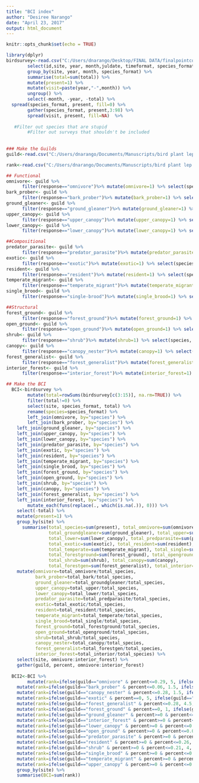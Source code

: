 ---
title: "BCI index"
author: "Desiree Narango"
date: "April 23, 2017"
output: html_document
---

```{r setup, include=FALSE}
knitr::opts_chunk$set(echo = TRUE)
```


```{r }
library(dplyr)
birdsurvey<-read.csv("C:/Users/dnarango/Desktop/FINAL DATA/finalpointcounts_28march2017.csv", na.strings=".") %>%
        select(id,site, year, month,juldate, timeformat, species_format,total) %>%
        group_by(site, year, month, species_format) %>%
        summarise(total=sum(total)) %>%
        mutate(present=1) %>%
        mutate(visit=paste(year,"-",month)) %>%
        ungroup() %>%
        select(-month, -year, -total) %>%
  spread(species_format, present, fill=0) %>%
        gather(species_format, present,3:98) %>%
        spread(visit, present, fill=NA)  %>%
  
   #Filter out species that are stupid
        #Filter out surveys that shouldn't be included
        
  
### Make the Guilds
guild<-read.csv("C:/Users/dnarango/Documents/Manuscripts/bird plant lep communities/oconnel_BCI_guilds.csv")

rank<-read.csv("C:/Users/dnarango/Documents/Manuscripts/bird plant lep communities/oconnel_BCI_rank.csv")

## Functional
omnivore<- guild %>%
      filter(response=="omnivore")%>% mutate(omnivore=1) %>% select(species, omnivore)
bark_prober<- guild %>%
      filter(response=="bark_prober")%>% mutate(bark_prober=1) %>% select(species, bark_prober)  
ground_gleaner<- guild %>%
      filter(response=="ground_gleaner")%>% mutate(ground_gleaner=1) %>% select(species, ground_gleaner)
upper_canopy<- guild %>%
      filter(response=="upper_canopy")%>% mutate(upper_canopy=1) %>% select(species, upper_canopy)
lower_canopy<- guild %>%
      filter(response=="lower_canopy")%>% mutate(lower_canopy=1) %>% select(species, lower_canopy)

##Compositional
predator_parasite<- guild %>%
      filter(response=="predator_parasite")%>% mutate(predator_parasite=1) %>% select(species,       predator_parasite)
exotic<- guild %>%
      filter(response=="exotic")%>% mutate(exotic=1) %>% select(species, exotic)
resident<- guild %>%
      filter(response=="resident")%>% mutate(resident=1) %>% select(species, resident)
temperate_migrant<- guild %>%
      filter(response=="temperate_migrant")%>% mutate(temperate_migrant=1) %>% select(species, temperate_migrant)
single_brood<- guild %>%
      filter(response=="single-brood")%>% mutate(single_brood=1) %>% select(species, single_brood)

##Structural
forest_ground<- guild %>%
      filter(response=="forest_ground")%>% mutate(forest_ground=1) %>% select(species, forest_ground)
open_ground<- guild %>%
      filter(response=="open_ground")%>% mutate(open_ground=1) %>% select(species, open_ground)
shrub<- guild %>%
      filter(response=="shrub")%>% mutate(shrub=1) %>% select(species, shrub)
canopy<- guild %>%
      filter(response=="canopy_nester")%>% mutate(canopy=1) %>% select(species, canopy)
forest_generalist<- guild %>%
      filter(response=="forest_generalist")%>% mutate(forest_generalist=1) %>% select(species, forest_generalist)
interior_forest<- guild %>%
      filter(response=="interior_forest")%>% mutate(interior_forest=1) %>% select(species, interior_forest)

## Make the BCI
  BCI<-birdsurvey %>%
        mutate(total=rowSums(birdsurvey[c(3:15)], na.rm=TRUE)) %>%
        filter(total!=0) %>%
        select(site, species_format, total) %>%
        rename(species=species_format) %>%
        left_join(omnivore, by="species") %>%
        left_join(bark_prober, by="species") %>%
    left_join(ground_gleaner, by="species") %>%
    left_join(upper_canopy, by="species") %>%
    left_join(lower_canopy, by="species") %>%
    left_join(predator_parasite, by="species") %>%
    left_join(exotic, by="species") %>%
    left_join(resident, by="species") %>%
    left_join(temperate_migrant, by="species") %>%
    left_join(single_brood, by="species") %>%
    left_join(forest_ground, by="species") %>%
    left_join(open_ground, by="species") %>%
    left_join(shrub, by="species") %>%
    left_join(canopy, by="species") %>%
    left_join(forest_generalist, by="species") %>%
    left_join(interior_forest, by="species") %>%
        mutate_each(funs(replace(., which(is.na(.)), 0))) %>%
    select(-total) %>%
    mutate(present=1) %>%
    group_by(site) %>%
      summarise(total_species=sum(present), total_omnivore=sum(omnivore), total_bark=sum(bark_prober),
                total_groundgleaner=sum(ground_gleaner), total_upper=sum(upper_canopy),
                total_lower=sum(lower_canopy), total_predparasite=sum(predator_parasite),
                total_exotic=sum(exotic), total_resident=sum(resident),
                total_temperate=sum(temperate_migrant), total_single=sum(single_brood), 
                total_forestground=sum(forest_ground), total_openground=sum(open_ground),
                total_shrub=sum(shrub), total_canopy=sum(canopy),
                total_forestgen=sum(forest_generalist), total_interior=sum(interior_forest)) %>%
    mutate(omnivore=total_omnivore/total_species, 
           bark_prober=total_bark/total_species,
           ground_gleaner=total_groundgleaner/total_species, 
           upper_canopy=total_upper/total_species,
           lower_canopy=total_lower/total_species, 
           predator_parasite=total_predparasite/total_species,
           exotic=total_exotic/total_species, 
           resident=total_resident/total_species,
           temperate_migrant=total_temperate/total_species, 
           single_brood=total_single/total_species,
           forest_ground=total_forestground/total_species,
           open_ground=total_openground/total_species, 
           shrub=total_shrub/total_species, 
           canopy_nester=total_canopy/total_species,
           forest_generalist=total_forestgen/total_species,
           interior_forest=total_interior/total_species) %>%
    select(site, omnivore:interior_forest) %>%
    gather(guild, percent, omnivore:interior_forest)
  
  BCI2<-BCI %>%
        mutate(rank=ifelse(guild=="omnivore" & percent<=0.29, 5, ifelse(guild=="omnivore" & percent>0.29 & percent<=0.41,4, ifelse(guild=="omnivore" & percent>0.41 & percent<=0.48,3,ifelse(guild=="omnivore" & percent>0.48 & percent<=0.58,2,ifelse(guild=="omnivore" & percent>0.58,1,NA)))))) %>%
    mutate(rank=ifelse(guild=="bark_prober" & percent<=0.06, 1.5, ifelse(guild=="bark_prober" & percent>0.06 & percent<=0.11,3, ifelse(guild=="bark_prober" & percent>0.11 & percent<=0.17,4,ifelse(guild=="bark_prober" & percent>0.17,5,rank))))) %>%
    mutate(rank=ifelse(guild=="canopy_nester" & percent<=0.28, 1.5, ifelse(guild=="canopy_nester" & percent>0.28 & percent<=0.32,2, ifelse(guild=="canopy_nester" & percent>0.32,4.5,rank)))) %>%
    mutate(rank=ifelse(guild=="exotic" & percent==0, 5, ifelse(guild=="exotic" & percent>0 & percent<=0.02,4.5, ifelse(guild=="exotic" & percent>0.02 & percent<=0.05,3, ifelse(guild=="exotic" & percent>0.05 & percent<=0.11,2, ifelse(guild=="exotic" & percent>0.11,1,rank)))))) %>%
    mutate(rank=ifelse(guild=="forest_generalist" & percent<=0.28, 4.5, ifelse(guild=="forest_generalist" & percent>0.28, 2.5,rank))) %>%
    mutate(rank=ifelse(guild=="forest_ground" & percent==0, 1, ifelse(guild=="forest_ground" & percent>0.001 & percent<=0.02,1.5, ifelse(guild=="forest_ground" & percent>0.02 & percent<=0.16,3, ifelse(guild=="forest_ground" & percent>0.16 & percent<=0.24,4.5, ifelse(guild=="forest_ground" & percent>0.24,5,rank))))))%>%
    mutate(rank=ifelse(guild=="ground_gleaner" & percent>=0 & percent<=0.05, 1.5, ifelse(guild=="ground_gleaner" & percent>0.05 & percent<=0.07,2, ifelse(guild=="ground_gleaner" & percent>0.07 & percent<=0.14,4.5, ifelse(guild=="ground_gleaner" & percent>0.14,5,rank)))))%>%
    mutate(rank=ifelse(guild=="interior_forest" & percent>=0 & percent<=0.01, 1, ifelse(guild=="interior_forest" & percent>0.01 & percent<=0.08,1.5, ifelse(guild=="interior_forest" & percent>0.08 & percent<=0.26,3, ifelse(guild=="interior_forest" & percent>0.26 & percent<=0.43,4, ifelse(guild=="interior_forest" & percent>0.43, 5, rank))))))  %>%
    mutate(rank=ifelse(guild=="lower_canopy" & percent>=0 & percent<=0.14, 1.5, ifelse(guild=="lower_canopy" & percent>0.14 & percent<=0.23,2.5, ifelse(guild=="lower_canopy" & percent>0.23, 5, rank)))) %>%
    mutate(rank=ifelse(guild=="open_ground" & percent>=0 & percent<=0.02, 1, ifelse(guild=="open_ground" & percent>0.02 & percent<=0.11,2.5, ifelse(guild=="open_ground" & percent>0.11, 5, rank)))) %>%
    mutate(rank=ifelse(guild=="predator_parasite" & percent>=0 & percent<=0.1, 5, ifelse(guild=="predator_parasite" & percent>0.1 & percent<=0.15,3.5, ifelse(guild=="predator_parasite" & percent>0.15 & percent<=0.18, 2, ifelse(guild=="predator_parasite" & percent>0.18,1, rank))))) %>%
    mutate(rank=ifelse(guild=="resident" & percent>=0 & percent<=0.26, 5, ifelse(guild=="resident" & percent>0.26 & percent<=0.39,3.5, ifelse(guild=="resident" & percent>0.39 & percent<=0.57, 2, ifelse(guild=="resident" & percent>0.57,1, rank)))))%>%
    mutate(rank=ifelse(guild=="shrub" & percent>=0 & percent<=0.21, 4, ifelse(guild=="shrub" & percent>0.21 & percent<=0.33,1.5, ifelse(guild=="shrub" & percent>0.33,1, rank))))%>%
    mutate(rank=ifelse(guild=="single_brood" & percent>=0 & percent<=0.41, 1.5, ifelse(guild=="single_brood" & percent>0.41 & percent<=0.45,2, ifelse(guild=="single_brood" & percent>0.45 & percent<=0.61,3,ifelse(guild=="single_brood" & percent>0.61 & percent<=0.73,4, ifelse(guild=="single_brood" & percent>0.73,5, rank))))))%>%
    mutate(rank=ifelse(guild=="temperate_migrant" & percent>=0 & percent<=0.21, 4, ifelse(guild=="temperate_migrant" & percent>0.21 & percent<=0.3,2, ifelse(guild=="temperate_migrant" & percent>0.3,1,rank))))%>%
    mutate(rank=ifelse(guild=="upper_canopy" & percent>=0 & percent<=0.03, 1.5, ifelse(guild=="upper_canopy" & percent>0.03 & percent<=0.05,2, ifelse(guild=="upper_canopy" & percent>0.05 & percent<=0.12,3,ifelse(guild=="upper_canopy" & percent>0.12 & percent<=0.20,4.5, ifelse(guild=="upper_canopy" & percent>0.20,5, rank)))))) %>%
    group_by(site) %>%
    summarise(BCI=sum(rank))
  


          
```
